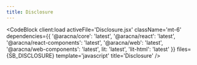 ```yaml
---
title: Disclosure
---
```



<DisclosureComponentBlock client:load />

<CodeBlock
  client:load
  activeFile='Disclosure.jsx'
  className='mt-6'
  dependencies={{
    '@aracna/core': 'latest',
    '@aracna/react': 'latest',
    '@aracna/react-components': 'latest',
    '@aracna/web': 'latest',
    '@aracna/web-components': 'latest',
    lit: 'latest',
    'lit-html': 'latest'
  }}
  files={SB_DISCLOSURE}
  template='javascript'
  title='Disclosure'
/>
